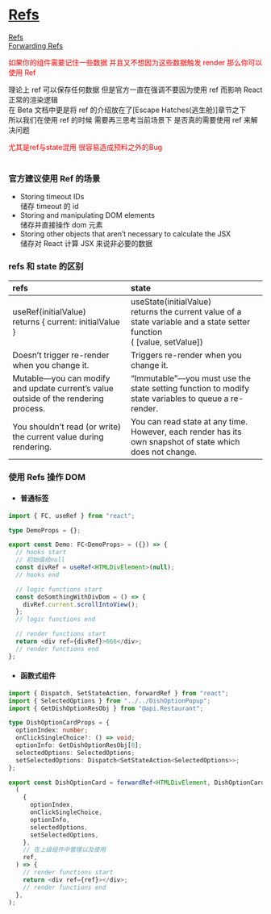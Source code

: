 
<Meta title="规约/React/2.Refs" />

# [Refs](https://beta.reactjs.org/learn/referencing-values-with-refs)

[Refs](https://zh-hans.reactjs.org/docs/refs-and-the-dom.html)  
[Forwarding Refs](https://zh-hans.reactjs.org/docs/forwarding-refs.html)

<font color="red">
  如果你的组件需要记住一些数据 并且又不想因为这些数据触发 render 那么你可以使用
  Ref
</font>

理论上 ref 可以保存任何数据
但是官方一直在强调不要因为使用 ref 而影响 React 正常的渲染逻辑  
在 Beta 文档中更是将 ref 的介绍放在了[Escape Hatches(逃生舱)]章节之下  
所以我们在使用 ref 的时候 需要再三思考当前场景下 是否真的需要使用 ref 来解决问题

<font color="red">尤其是ref与state混用 很容易造成预料之外的Bug</font>
<br />
<br />

### 官方建议使用 Ref 的场景

- Storing timeout IDs  
  储存 timeout 的 id
- Storing and manipulating DOM elements  
  储存并直接操作 dom 元素
- Storing other objects that aren’t necessary to calculate the JSX  
  储存对 React 计算 JSX 来说非必要的数据

### refs 和 state 的区别

| refs                                                                                | state                                                                                                                             |
| :---------------------------------------------------------------------------------- | :-------------------------------------------------------------------------------------------------------------------------------- |
| useRef(initialValue) <br/> returns { current: initialValue }                        | useState(initialValue) <br/> returns the current value of a state variable and a state setter function <br/> ( [value, setValue]) |
| Doesn’t trigger re-render when you change it.                                       | Triggers re-render when you change it.                                                                                            |
| Mutable—you can modify and update current’s value outside of the rendering process. | “Immutable”—you must use the state setting function to modify state variables to queue a re-render.                               |
| You shouldn’t read (or write) the current value during rendering.                   | You can read state at any time. However, each render has its own snapshot of state which does not change.                         |

### 使用 Refs 操作 DOM

- #### 普通标签

```ts
import { FC, useRef } from "react";

type DemoProps = {};

export const Demo: FC<DemoProps> = ({}) => {
  // hooks start
  // 初始值给null
  const divRef = useRef<HTMLDivElement>(null);
  // hooks end

  // logic functions start
  const doSomthingWithDivDom = () => {
    divRef.current.scrollIntoView();
  };
  // logic functions end

  // render functions start
  return <div ref={divRef}>666</div>;
  // render functions end
};
```

- #### 函数式组件

```ts
import { Dispatch, SetStateAction, forwardRef } from "react";
import { SelectedOptions } from "../../DishOptionPopup";
import { GetDishOptionResObj } from "@api.Restaurant";

type DishOptionCardProps = {
  optionIndex: number;
  onClickSingleChoice?: () => void;
  optionInfo: GetDishOptionResObj[0];
  selectedOptions: SelectedOptions;
  setSelectedOptions: Dispatch<SetStateAction<SelectedOptions>>;
};

export const DishOptionCard = forwardRef<HTMLDivElement, DishOptionCardProps>(
  (
    {
      optionIndex,
      onClickSingleChoice,
      optionInfo,
      selectedOptions,
      setSelectedOptions,
    },
    // 在上级组件中管理以及使用
    ref,
  ) => {
    // render functions start
    return <div ref={ref}></div>;
    // render functions end
  },
);
```
